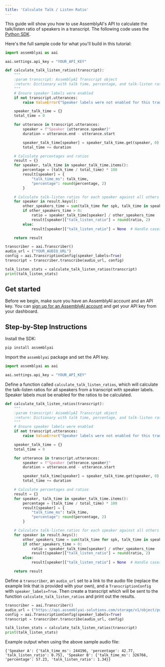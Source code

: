 ```yaml
---
title: 'Calculate Talk / Listen Ratio'
---
```


This guide will show you how to use AssemblyAI's API to calculate the talk/listen ratio of speakers in a transcript. The following code uses the [Python SDK](https://github.com/AssemblyAI/assemblyai-python-sdk).

Here's the full sample code for what you'll build in this tutorial:

```python
import assemblyai as aai

aai.settings.api_key = "YOUR_API_KEY"

def calculate_talk_listen_ratios(transcript):
    """
    :param transcript: AssemblyAI Transcript object
    :return: Dictionary with talk time, percentage, and talk-listen ratios for each speaker
    """
    # Ensure speaker labels were enabled
    if not transcript.utterances:
        raise ValueError("Speaker labels were not enabled for this transcript.")

    speaker_talk_time = {}
    total_time = 0

    for utterance in transcript.utterances:
        speaker = f"Speaker {utterance.speaker}"
        duration = utterance.end - utterance.start

        speaker_talk_time[speaker] = speaker_talk_time.get(speaker, 0) + duration
        total_time += duration

    # Calculate percentages and ratios
    result = {}
    for speaker, talk_time in speaker_talk_time.items():
        percentage = (talk_time / total_time) * 100
        result[speaker] = {
            "talk_time_ms": talk_time,
            "percentage": round(percentage, 2)
        }

    # Calculate talk-listen ratios for each speaker against all others
    for speaker in result.keys():
        other_speakers_time = sum(talk_time for spk, talk_time in speaker_talk_time.items() if spk != speaker)
        if other_speakers_time > 0:
            ratio = speaker_talk_time[speaker] / other_speakers_time
            result[speaker]["talk_listen_ratio"] = round(ratio, 2)
        else:
            result[speaker]["talk_listen_ratio"] = None  # Handle cases with only one speaker

    return result

transcriber = aai.Transcriber()
audio_url = ("YOUR_AUDIO_URL")
config = aai.TranscriptionConfig(speaker_labels=True)
transcript = transcriber.transcribe(audio_url, config)

talk_listen_stats = calculate_talk_listen_ratios(transcript)
print(talk_listen_stats)

```

## Get started

Before we begin, make sure you have an AssemblyAI account and an API key. You can [sign up for an AssemblyAI account](https://www.assemblyai.com/app) and get your API key from your dashboard.

## Step-by-Step Instructions

Install the SDK:

```bash
pip install assemblyai
```

Import the `assemblyai` package and set the API key.

```python
import assemblyai as aai

aai.settings.api_key = "YOUR_API_KEY"
```

Define a function called `calculate_talk_listen_ratios`, which will calculate the talk-listen ratios for all speakers from a transcript with speaker labels. Speaker labels must be enabled for the ratios to be calculated.

```python
def calculate_talk_listen_ratios(transcript):
    """
    :param transcript: AssemblyAI Transcript object
    :return: Dictionary with talk time, percentage, and talk-listen ratios for each speaker
    """
    # Ensure speaker labels were enabled
    if not transcript.utterances:
        raise ValueError("Speaker labels were not enabled for this transcript.")

    speaker_talk_time = {}
    total_time = 0

    for utterance in transcript.utterances:
        speaker = f"Speaker {utterance.speaker}"
        duration = utterance.end - utterance.start

        speaker_talk_time[speaker] = speaker_talk_time.get(speaker, 0) + duration
        total_time += duration

    # Calculate percentages and ratios
    result = {}
    for speaker, talk_time in speaker_talk_time.items():
        percentage = (talk_time / total_time) * 100
        result[speaker] = {
            "talk_time_ms": talk_time,
            "percentage": round(percentage, 2)
        }

    # Calculate talk-listen ratios for each speaker against all others
    for speaker in result.keys():
        other_speakers_time = sum(talk_time for spk, talk_time in speaker_talk_time.items() if spk != speaker)
        if other_speakers_time > 0:
            ratio = speaker_talk_time[speaker] / other_speakers_time
            result[speaker]["talk_listen_ratio"] = round(ratio, 2)
        else:
            result[speaker]["talk_listen_ratio"] = None  # Handle cases with only one speaker

    return result
```

Define a `transcriber`, an `audio_url` set to a link to the audio file (replace the example link that is provided with your own), and a `TranscriptionConfig` with `speaker_labels=True`. Then create a transcript which will be sent to the function `calculate_talk_listen_ratios` and print out the results.

```python
transcriber = aai.Transcriber()
audio_url = ("https://api.assemblyai-solutions.com/storage/v1/object/public/dual-channel-phone-data/Fisher_Call_Centre/audio05851.wav")
config = aai.TranscriptionConfig(speaker_labels=True)
transcript = transcriber.transcribe(audio_url, config)

talk_listen_stats = calculate_talk_listen_ratios(transcript)
print(talk_listen_stats)
```

Example output when using the above sample audio file:

```
{'Speaker A': {'talk_time_ms': 244196, 'percentage': 42.77, 'talk_listen_ratio': 0.75}, 'Speaker B': {'talk_time_ms': 326766, 'percentage': 57.23, 'talk_listen_ratio': 1.34}}
```
